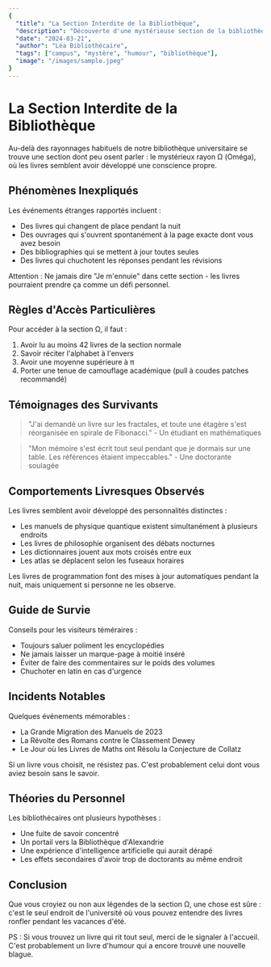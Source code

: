 ```yaml
---
{
  "title": "La Section Interdite de la Bibliothèque",
  "description": "Découverte d'une mystérieuse section de la bibliothèque où les livres semblent avoir leur propre volonté",
  "date": "2024-03-21",
  "author": "Léa Bibliothécaire",
  "tags": ["campus", "mystère", "humour", "bibliothèque"],
  "image": "/images/sample.jpeg"
}
---
```


# La Section Interdite de la Bibliothèque

Au-delà des rayonnages habituels de notre bibliothèque universitaire se trouve une section dont peu osent parler : le mystérieux rayon Ω (Oméga), où les livres semblent avoir développé une conscience propre.

## Phénomènes Inexpliqués

Les événements étranges rapportés incluent :
- Des livres qui changent de place pendant la nuit
- Des ouvrages qui s'ouvrent spontanément à la page exacte dont vous avez besoin
- Des bibliographies qui se mettent à jour toutes seules
- Des livres qui chuchotent les réponses pendant les révisions

<Callout type="warning">
  Attention : Ne jamais dire "Je m'ennuie" dans cette section - les livres pourraient prendre ça comme un défi personnel.
</Callout>

## Règles d'Accès Particulières

Pour accéder à la section Ω, il faut :
1. Avoir lu au moins 42 livres de la section normale
2. Savoir réciter l'alphabet à l'envers
3. Avoir une moyenne supérieure à π
4. Porter une tenue de camouflage académique (pull à coudes patches recommandé)

## Témoignages des Survivants

> "J'ai demandé un livre sur les fractales, et toute une étagère s'est réorganisée en spirale de Fibonacci." - Un étudiant en mathématiques

> "Mon mémoire s'est écrit tout seul pendant que je dormais sur une table. Les références étaient impeccables." - Une doctorante soulagée

## Comportements Livresques Observés

Les livres semblent avoir développé des personnalités distinctes :
- Les manuels de physique quantique existent simultanément à plusieurs endroits
- Les livres de philosophie organisent des débats nocturnes
- Les dictionnaires jouent aux mots croisés entre eux
- Les atlas se déplacent selon les fuseaux horaires

<Callout type="info">
  Les livres de programmation font des mises à jour automatiques pendant la nuit, mais uniquement si personne ne les observe.
</Callout>

## Guide de Survie

Conseils pour les visiteurs téméraires :
- Toujours saluer poliment les encyclopédies
- Ne jamais laisser un marque-page à moitié inséré
- Éviter de faire des commentaires sur le poids des volumes
- Chuchoter en latin en cas d'urgence

## Incidents Notables

Quelques événements mémorables :
- La Grande Migration des Manuels de 2023
- La Révolte des Romans contre le Classement Dewey
- Le Jour où les Livres de Maths ont Résolu la Conjecture de Collatz

<Callout type="tip">
  Si un livre vous choisit, ne résistez pas. C'est probablement celui dont vous aviez besoin sans le savoir.
</Callout>

## Théories du Personnel

Les bibliothécaires ont plusieurs hypothèses :
- Une fuite de savoir concentré
- Un portail vers la Bibliothèque d'Alexandrie
- Une expérience d'intelligence artificielle qui aurait dérapé
- Les effets secondaires d'avoir trop de doctorants au même endroit

## Conclusion

Que vous croyiez ou non aux légendes de la section Ω, une chose est sûre : c'est le seul endroit de l'université où vous pouvez entendre des livres ronfler pendant les vacances d'été.

<Callout type="warning">
  PS : Si vous trouvez un livre qui rit tout seul, merci de le signaler à l'accueil. C'est probablement un livre d'humour qui a encore trouvé une nouvelle blague.
</Callout> 